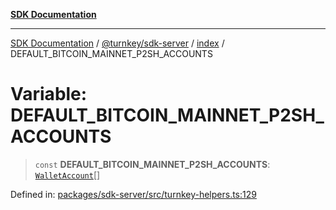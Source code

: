 [**SDK Documentation**](../../../../README.mdx)

***

[SDK Documentation](../../../../packages.mdx) / [@turnkey/sdk-server](../../README.mdx) / [index](../README.mdx) / DEFAULT\_BITCOIN\_MAINNET\_P2SH\_ACCOUNTS

# Variable: DEFAULT\_BITCOIN\_MAINNET\_P2SH\_ACCOUNTS

> `const` **DEFAULT\_BITCOIN\_MAINNET\_P2SH\_ACCOUNTS**: [`WalletAccount`](../interfaces/WalletAccount.mdx)[]

Defined in: [packages/sdk-server/src/turnkey-helpers.ts:129](https://github.com/tkhq/sdk/blob/078f5423e923fbd1d7fd39440402d7f01d09c3d0/packages/sdk-server/src/turnkey-helpers.ts#L129)
